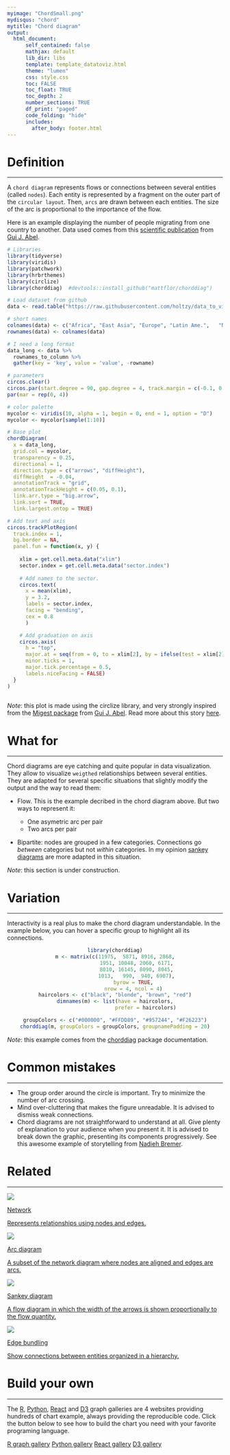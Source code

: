 ```yaml
---
myimage: "ChordSmall.png"
mydisqus: "chord"
mytitle: "Chord diagram"
output:
  html_document:
      self_contained: false    
      mathjax: default
      lib_dir: libs
      template: template_datatoviz.html
      theme: "lumen"
      css: style.css
      toc: FALSE
      toc_float: TRUE
      toc_depth: 2
      number_sections: TRUE
      df_print: "paged"
      code_folding: "hide"
      includes: 
        after_body: footer.html
---
```



<div class="mycontent">



# Definition {#definition}
***

A `chord diagram` represents flows or connections between several entities (called `nodes`). Each entity is represented by a fragment on the outer part of the `circular layout`. Then, `arcs` are drawn between each entities. The size of the arc is proportional to the importance of the flow.



Here is an example displaying the number of people migrating from one country to another. Data used comes from this [scientific publication](https://onlinelibrary.wiley.com/doi/abs/10.1111/imre.12327) from [Gui J. Abel](http://guyabel.com).

```r
# Libraries
library(tidyverse)
library(viridis)
library(patchwork)
library(hrbrthemes)
library(circlize)
library(chorddiag)  #devtools::install_github("mattflor/chorddiag")

# Load dataset from github
data <- read.table("https://raw.githubusercontent.com/holtzy/data_to_viz/master/Example_dataset/13_AdjacencyDirectedWeighted.csv", header=TRUE)

# short names
colnames(data) <- c("Africa", "East Asia", "Europe", "Latin Ame.",   "North Ame.",   "Oceania", "South Asia", "South East Asia", "Soviet Union", "West.Asia")
rownames(data) <- colnames(data)

# I need a long format
data_long <- data %>%
  rownames_to_column %>%
  gather(key = 'key', value = 'value', -rowname)

# parameters
circos.clear()
circos.par(start.degree = 90, gap.degree = 4, track.margin = c(-0.1, 0.1), points.overflow.warning = FALSE)
par(mar = rep(0, 4))

# color palette
mycolor <- viridis(10, alpha = 1, begin = 0, end = 1, option = "D")
mycolor <- mycolor[sample(1:10)]

# Base plot
chordDiagram(
  x = data_long, 
  grid.col = mycolor,
  transparency = 0.25,
  directional = 1,
  direction.type = c("arrows", "diffHeight"), 
  diffHeight  = -0.04,
  annotationTrack = "grid", 
  annotationTrackHeight = c(0.05, 0.1),
  link.arr.type = "big.arrow", 
  link.sort = TRUE, 
  link.largest.ontop = TRUE)

# Add text and axis
circos.trackPlotRegion(
  track.index = 1, 
  bg.border = NA, 
  panel.fun = function(x, y) {
    
    xlim = get.cell.meta.data("xlim")
    sector.index = get.cell.meta.data("sector.index")
    
    # Add names to the sector. 
    circos.text(
      x = mean(xlim), 
      y = 3.2, 
      labels = sector.index, 
      facing = "bending", 
      cex = 0.8
      )

    # Add graduation on axis
    circos.axis(
      h = "top", 
      major.at = seq(from = 0, to = xlim[2], by = ifelse(test = xlim[2]>10, yes = 2, no = 1)), 
      minor.ticks = 1, 
      major.tick.percentage = 0.5,
      labels.niceFacing = FALSE)
  }
)
  
```

*Note*: this plot is made using the circlize library, and very strongly inspired from the [Migest package](https://github.com/cran/migest) from [Gui J. Abel](http://guyabel.com). Read more about this story [here](https://www.data-to-viz.com/story/AdjacencyMatrix.html). 



# What for
***


Chord diagrams are eye catching and quite popular in data visualization. They allow to visualize `weigthed` relationships between several entities. They are adapted for several specific situations that slightly modify the output and the way to read them:


- Flow. This is the example decribed in the chord diagram above. But two ways to represent it:

    - One asymetric arc per pair
    - Two arcs per pair
    
- Bipartite: nodes are grouped in a few categories. Connections go *between* categories but not *within* categories. In my opinion [sankey diagrams](https://www.data-to-viz.com/graph/sankey.html) are more adapted in this situation. 



*Note*: this section is under construction.






# Variation {#variation}
***

Interactivity is a real plus to make the chord diagram understandable. In the example below, you can hover a specific group to highlight all its connections.

<center>

```r
library(chorddiag)
m <- matrix(c(11975,  5871, 8916, 2868,
              1951, 10048, 2060, 6171,
              8010, 16145, 8090, 8045,
              1013,   990,  940, 6907),
            byrow = TRUE,
            nrow = 4, ncol = 4)
haircolors <- c("black", "blonde", "brown", "red")
dimnames(m) <- list(have = haircolors,
                    prefer = haircolors)

groupColors <- c("#000000", "#FFDD89", "#957244", "#F26223")
chorddiag(m, groupColors = groupColors, groupnamePadding = 20)

```
</center>

*Note*: this example comes from the [chorddiag](https://github.com/mattflor/chorddiag) package documentation.


# Common mistakes {#mistake}
***

- The group order around the circle is important. Try to minimize the number of arc crossing.
- Mind over-cluttering that makes the figure unreadable. It is advised to dismiss weak connections.
- Chord diagrams are not straightforward to understand at all. Give plenty of explanation to your audience when you present it. It is advised to break down the graphic, presenting its components progressively. See this awesome example of storytelling from [Nadieh Bremer](https://www.visualcinnamon.com/2014/12/using-data-storytelling-with-chord).




# Related {#related}
***

<div class="row">
  <div class="col-lg-3 col-md-6 col-sm-6">
  <a href="https://www.data-to-viz.com/graph/network.html" class="btn btn-primary mybtnrelated" style="margin-bottom:4px;white-space: normal !important;">
  <img  src="https://github.com/holtzy/data_to_viz/raw/master/img/section/NetworkSmall.png">
  <p class="mytitlerelated">Network</p>
  <p class="mytextrelated">Represents relationships using nodes and edges.</p>
  </a>
  </div>
  <div class="col-lg-3 col-md-6 col-sm-6">
  <a href="https://www.data-to-viz.com/graph/arc.html" class="btn btn-primary mybtnrelated" style="margin-bottom:4px;white-space: normal !important;">
  <img  src="https://github.com/holtzy/data_to_viz/raw/master/img/section/ArcSmal.png">
  <p class="mytitlerelated">Arc diagram</p>
  <p class="mytextrelated">A subset of the network diagram where nodes are aligned and edges are arcs.</p>
  </a>
  </div>
  <div class="col-lg-3 col-md-6 col-sm-6">
  <a href="https://www.data-to-viz.com/graph/sankey.html" class="btn btn-primary mybtnrelated" style="margin-bottom:4px;white-space: normal !important;">
  <img  src="https://github.com/holtzy/data_to_viz/raw/master/img/section/SankeySmall.png">
  <p class="mytitlerelated">Sankey diagram</p>
  <p class="mytextrelated">A flow diagram in which the width of the arrows is shown proportionally to the flow quantity.</p>
  </a>
  </div>
  <div class="col-lg-3 col-md-6 col-sm-6">
  <a href="https://www.data-to-viz.com/graph/edge_bundling.html" class="btn btn-primary mybtnrelated" style="margin-bottom:4px;white-space: normal !important;">
  <img  src="https://github.com/holtzy/data_to_viz/raw/master/img/section/BundleSmall.png">
  <p class="mytitlerelated">Edge bundling</p>
  <p class="mytextrelated">Show connections between entities organized in a hierarchy.</p>
  </a>
  </div>  
</div>



# Build your own {#code}
***

The [R](https://r-graph-gallery.com/chord-diagram.html), [Python](https:/python-graph-gallery.com/chord-diagram/), [React](https://www.react-graph-gallery.com/chord-diagram) and [D3](https://d3-graph-gallery.com/chord.html) graph galleries are 4 websites providing hundreds of chart example, always providing the reproducible code. Click the button below to see how to build the chart you need with your favorite programing language.

<p>
<a href="https://r-graph-gallery.com/chord-diagram.html" class="btn btn-primary">R graph gallery</a>
<a href="https://python-graph-gallery.com/chord-diagram/" class="btn btn-primary">Python gallery</a>
<a href="https://www.react-graph-gallery.com/chord-diagram" class="btn btn-primary">React gallery</a>
<a href="https://d3-graph-gallery.com/chord.html" class="btn btn-primary">D3 gallery</a>
</p>




</div>














